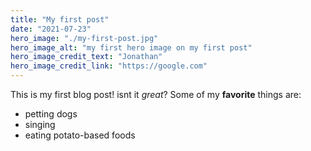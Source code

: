 ```yaml
---
title: "My first post"
date: "2021-07-23"
hero_image: "./my-first-post.jpg"
hero_image_alt: "my first hero image on my first post"
hero_image_credit_text: "Jonathan"
hero_image_credit_link: "https://google.com"
---
```


This is my first blog post! isnt it *great*?
Some of my **favorite** things are:
* petting dogs
* singing
* eating potato-based foods